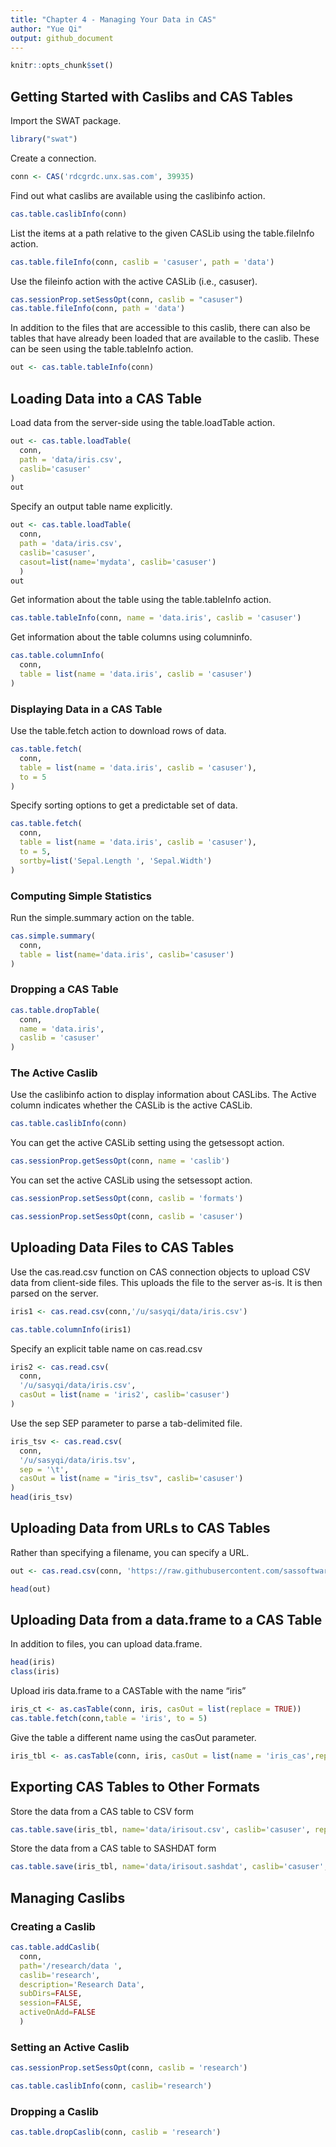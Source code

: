---
title: "Chapter 4 - Managing Your Data in CAS"
author: "Yue Qi"
output: github_document
---

```{r setup}
knitr::opts_chunk$set()
```

## Getting Started with Caslibs and CAS Tables

Import the SWAT package.


```{r}
library("swat")

```

Create a connection.
```{r}
conn <- CAS('rdcgrdc.unx.sas.com', 39935)

```


Find out what caslibs are available using the caslibinfo action.

```{r}
cas.table.caslibInfo(conn)
```

List the items at a path relative to the given CASLib using the table.fileInfo action.
```{r}
cas.table.fileInfo(conn, caslib = 'casuser', path = 'data')
```

Use the fileinfo action with the active CASLib (i.e., casuser).
```{r}
cas.sessionProp.setSessOpt(conn, caslib = "casuser")
cas.table.fileInfo(conn, path = 'data')
```

In addition to the files that are accessible to this caslib, there can also be tables that have already been loaded that are available to the caslib. These can be seen using the table.tableInfo action.

```{r}
out <- cas.table.tableInfo(conn)
```
## Loading Data into a CAS Table

Load data from the server-side using the table.loadTable action.

```{r}
out <- cas.table.loadTable(
  conn, 
  path = 'data/iris.csv', 
  caslib='casuser'
)
out
```


Specify an output table name explicitly.

```{r}
out <- cas.table.loadTable(
  conn, 
  path = 'data/iris.csv', 
  caslib='casuser', 
  casout=list(name='mydata', caslib='casuser')
  )
out
```

Get information about the table using the table.tableInfo action.

```{r}
cas.table.tableInfo(conn, name = 'data.iris', caslib = 'casuser')
```

Get information about the table columns using columninfo.

```{r}
cas.table.columnInfo(
  conn, 
  table = list(name = 'data.iris', caslib = 'casuser')
)

```

### Displaying Data in a CAS Table

Use the table.fetch action to download rows of data.

```{r}
cas.table.fetch(
  conn, 
  table = list(name = 'data.iris', caslib = 'casuser'), 
  to = 5
)

```

Specify sorting options to get a predictable set of data.

```{r}
cas.table.fetch(
  conn, 
  table = list(name = 'data.iris', caslib = 'casuser'), 
  to = 5,
  sortby=list('Sepal.Length ', 'Sepal.Width')
)

```

### Computing Simple Statistics
Run the simple.summary action on the table.

```{r}
cas.simple.summary(
  conn, 
  table = list(name='data.iris', caslib='casuser')
)

```

### Dropping a CAS Table

```{r}
cas.table.dropTable(
  conn, 
  name = 'data.iris', 
  caslib = 'casuser'
)

```

### The Active Caslib
Use the caslibinfo action to display information about CASLibs. The Active column indicates whether the CASLib is the active CASLib.

```{r}
cas.table.caslibInfo(conn)
```

You can get the active CASLib setting using the getsessopt action.

```{r}
cas.sessionProp.getSessOpt(conn, name = 'caslib')
```

You can set the active CASLib using the setsessopt action.

```{r}
cas.sessionProp.setSessOpt(conn, caslib = 'formats')
```

```{r}
cas.sessionProp.setSessOpt(conn, caslib = 'casuser')
```


## Uploading Data Files to CAS Tables
Use the cas.read.csv function on CAS connection objects to upload CSV data from client-side files. This uploads the file to the server as-is. It is then parsed on the server.

```{r}
iris1 <- cas.read.csv(conn,'/u/sasyqi/data/iris.csv')
```


```{r}
cas.table.columnInfo(iris1)
```

Specify an explicit table name on cas.read.csv

```{r}
iris2 <- cas.read.csv(
  conn, 
  '/u/sasyqi/data/iris.csv',
  casOut = list(name = 'iris2', caslib='casuser')
)

```

Use the sep SEP parameter to parse a tab-delimited file.
```{r}
iris_tsv <- cas.read.csv(
  conn, 
  '/u/sasyqi/data/iris.tsv',
  sep = '\t', 
  casOut = list(name = "iris_tsv", caslib='casuser')
)
head(iris_tsv)

```

## Uploading Data from URLs to CAS Tables

Rather than specifying a filename, you can specify a URL.

```{r}
out <- cas.read.csv(conn, 'https://raw.githubusercontent.com/sassoftware/sas-viya-programming/master/data/class.csv')

head(out)

```

## Uploading Data from a data.frame to a CAS Table

In addition to files, you can upload data.frame.
```{r}
head(iris)
class(iris)
```

Upload iris data.frame to a CASTable with the name "iris"
```{r}
iris_ct <- as.casTable(conn, iris, casOut = list(replace = TRUE))
cas.table.fetch(conn,table = 'iris', to = 5)
```

Give the table a different name using the casOut parameter.
```{r}
iris_tbl <- as.casTable(conn, iris, casOut = list(name = 'iris_cas',replace = TRUE))

```

## Exporting CAS Tables to Other Formats

Store the data from a CAS table to CSV form 
```{r}
cas.table.save(iris_tbl, name='data/irisout.csv', caslib='casuser', replace = TRUE)

```

Store the data from a CAS table to SASHDAT form 
```{r}
cas.table.save(iris_tbl, name='data/irisout.sashdat', caslib='casuser', replace = TRUE)

```

## Managing Caslibs
### Creating a Caslib
```{r}
cas.table.addCaslib(
  conn,
  path='/research/data ', 
  caslib='research', 
  description='Research Data',  
  subDirs=FALSE,
  session=FALSE,
  activeOnAdd=FALSE
  )


```

### Setting an Active Caslib
```{r}
cas.sessionProp.setSessOpt(conn, caslib = 'research')

```

```{r}
cas.table.caslibInfo(conn, caslib='research')

```

### Dropping a Caslib
```{r}
cas.table.dropCaslib(conn, caslib = 'research')

```


